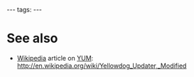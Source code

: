 ---
tags:
---
= See also =

* [[Wikipedia]] article on [[YUM]]: http://en.wikipedia.org/wiki/Yellowdog_Updater,_Modified
